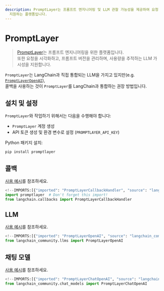 ```yaml
---
description: PromptLayer는 프롬프트 엔지니어링 및 LLM 관찰 가능성을 제공하여 요청 시각화, 프롬프트 버전 관리 및 사용 추적을
  지원하는 플랫폼입니다.
---
```


# PromptLayer

> [PromptLayer](https://docs.promptlayer.com/introduction)는 프롬프트 엔지니어링을 위한 플랫폼입니다.  
또한 요청을 시각화하고, 프롬프트 버전을 관리하며, 사용량을 추적하는 LLM 가시성을 지원합니다.  
>  
`PromptLayer`는 LangChain과 직접 통합되는 LLM을 가지고 있지만(e.g.  
[`PromptLayerOpenAI`](https://docs.promptlayer.com/languages/langchain)),  
콜백을 사용하는 것이 `PromptLayer`를 LangChain과 통합하는 권장 방법입니다.

## 설치 및 설정

`PromptLayer`와 작업하기 위해서는 다음을 수행해야 합니다:  
- `PromptLayer` 계정 생성  
- API 토큰 생성 및 환경 변수로 설정 (`PROMPTLAYER_API_KEY`)

Python 패키지 설치:

```bash
pip install promptlayer
```


## 콜백

[사용 예시](/docs/integrations/callbacks/promptlayer)를 참조하세요.

```python
<!--IMPORTS:[{"imported": "PromptLayerCallbackHandler", "source": "langchain.callbacks", "docs": "https://api.python.langchain.com/en/latest/callbacks/langchain_community.callbacks.promptlayer_callback.PromptLayerCallbackHandler.html", "title": "PromptLayer"}]-->
import promptlayer  # Don't forget this import!
from langchain.callbacks import PromptLayerCallbackHandler
```


## LLM

[사용 예시](/docs/integrations/llms/promptlayer_openai)를 참조하세요.

```python
<!--IMPORTS:[{"imported": "PromptLayerOpenAI", "source": "langchain_community.llms", "docs": "https://api.python.langchain.com/en/latest/llms/langchain_community.llms.promptlayer_openai.PromptLayerOpenAI.html", "title": "PromptLayer"}]-->
from langchain_community.llms import PromptLayerOpenAI
```


## 채팅 모델

[사용 예시](/docs/integrations/chat/promptlayer_chatopenai)를 참조하세요.

```python
<!--IMPORTS:[{"imported": "PromptLayerChatOpenAI", "source": "langchain_community.chat_models", "docs": "https://api.python.langchain.com/en/latest/chat_models/langchain_community.chat_models.promptlayer_openai.PromptLayerChatOpenAI.html", "title": "PromptLayer"}]-->
from langchain_community.chat_models import PromptLayerChatOpenAI
```